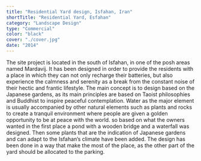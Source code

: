 ```yaml
---
title: "Residential Yard design, Isfahan, Iran"
shortTitle: "Residential Yard, Esfahan"
category: "Landscape Design"
type: "Commercial"
color: "black"
cover: "./cover.jpg"
date: "2014"
---
```


The site project is located in the south of Isfahan, in one of the posh areas named Mardavij. It has been designed in order to provide the residents with a place in which they can not only recharge their batteries, but also experience the calmness and serenity as a break from the constant noise of their hectic and frantic lifestyle. The main concept is to design based on the Japanese gardens, as its main principles are based on Taoist philosophies and Buddhist to inspire peaceful contemplation. Water as the major element is usually accompanied by other natural elements such as plants and rocks to create a tranquil environment where people are given a golden opportunity to be at peace with the world. so based on what the owners wanted in the first place a pond with a wooden bridge and a waterfall was designed. Then some plants that are the indication of Japanese gardens and can adapt to the Isfahan’s climate have been added. The design has been done in a way that make the most of the place, as the other part of the yard should be allocated to the parking.
